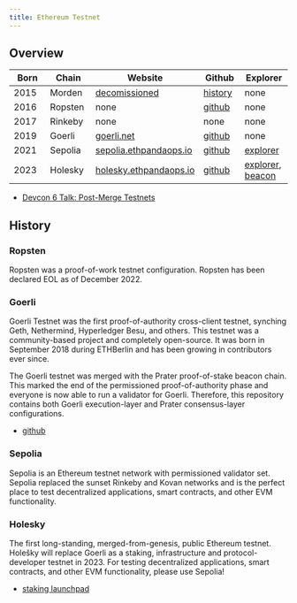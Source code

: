 ```yaml
---
title: Ethereum Testnet
---
```


## Overview

| Born | Chain | Website | Github | Explorer |
|----------|----------|----------|----------|----------|
| 2015 | Morden  | [decomissioned](https://blog.ethereum.org/2016/11/20/from-morden-to-ropsten) | [history](https://github.com/ethereum/wiki/wiki/Morden/_history) | none | 
| 2016 | Ropsten | none | [github](https://github.com/ethereum/ropsten) | none |
| 2017 | Rinkeby | none | none | none |
| 2019 | Goerli | [goerli.net](https://goerli.net/) | [github](https://github.com/eth-clients/goerli?tab=readme-ov-file) | none |
| 2021 | Sepolia | [sepolia.ethpandaops.io](https://sepolia.ethpandaops.io/) | [github](https://github.com/eth-clients/sepolia?tab=readme-ov-file) | [explorer](https://sepolia.beaconcha.in/) |
| 2023 | Holesky | [holesky.ethpandaops.io](https://holesky.ethpandaops.io/) | [github](https://github.com/eth-clients/holesky) | [explorer](https://holesky.etherscan.io/), [beacon](https://holesky.beaconcha.in/) |

- [Devcon 6 Talk: Post-Merge Testnets](https://archive.devcon.org/archive/watch/6/post-merge-testnets/?tab=YouTube)

## History

### Ropsten

Ropsten was a proof-of-work testnet configuration. Ropsten has been declared EOL as of December 2022.

### Goerli

Goerli Testnet was the first proof-of-authority cross-client testnet, synching Geth, Nethermind, Hyperledger Besu, and others. This testnet was a community-based project and completely open-source. It was born in September 2018 during ETHBerlin and has been growing in contributors ever since.

The Goerli testnet was merged with the Prater proof-of-stake beacon chain. This marked the end of the permissioned proof-of-authority phase and everyone is now able to run a validator for Goerli. Therefore, this repository contains both Goerli execution-layer and Prater consensus-layer configurations.

- [github](https://github.com/eth-clients/goerli)

### Sepolia

Sepolia is an Ethereum testnet network with permissioned validator set. Sepolia replaced the sunset Rinkeby and Kovan networks and is the perfect place to test decentralized applications, smart contracts, and other EVM functionality.

### Holesky

The first long-standing, merged-from-genesis, public Ethereum testnet. Holešky will replace Goerli as a staking, infrastructure and protocol-developer testnet in 2023. For testing decentralized applications, smart contracts, and other EVM functionality, please use Sepolia!

- [staking launchpad](https://holesky.launchpad.ethereum.org/en/)